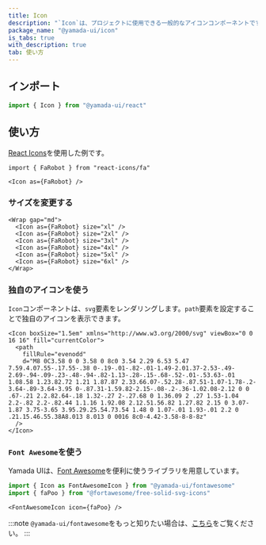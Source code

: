 ```yaml
---
title: Icon
description: "`Icon`は、プロジェクトに使用できる一般的なアイコンコンポーネントです。"
package_name: "@yamada-ui/icon"
is_tabs: true
with_description: true
tab: 使い方
---
```


## インポート

```ts
import { Icon } from "@yamada-ui/react"
```

## 使い方

[React Icons](https://react-icons.github.io/react-icons/)を使用した例です。

```tsx live=false
import { FaRobot } from "react-icons/fa"
```

```tsx
<Icon as={FaRobot} />
```

### サイズを変更する

```tsx
<Wrap gap="md">
  <Icon as={FaRobot} size="xl" />
  <Icon as={FaRobot} size="2xl" />
  <Icon as={FaRobot} size="3xl" />
  <Icon as={FaRobot} size="4xl" />
  <Icon as={FaRobot} size="5xl" />
  <Icon as={FaRobot} size="6xl" />
</Wrap>
```

### 独自のアイコンを使う

`Icon`コンポーネントは、`svg`要素をレンダリングします。`path`要素を設定することで独自のアイコンを表示できます。

```tsx
<Icon boxSize="1.5em" xmlns="http://www.w3.org/2000/svg" viewBox="0 0 16 16" fill="currentColor">
  <path
    fillRule="evenodd"
    d="M8 0C3.58 0 0 3.58 0 8c0 3.54 2.29 6.53 5.47 7.59.4.07.55-.17.55-.38 0-.19-.01-.82-.01-1.49-2.01.37-2.53-.49-2.69-.94-.09-.23-.48-.94-.82-1.13-.28-.15-.68-.52-.01-.53.63-.01 1.08.58 1.23.82.72 1.21 1.87.87 2.33.66.07-.52.28-.87.51-1.07-1.78-.2-3.64-.89-3.64-3.95 0-.87.31-1.59.82-2.15-.08-.2-.36-1.02.08-2.12 0 0 .67-.21 2.2.82.64-.18 1.32-.27 2-.27.68 0 1.36.09 2 .27 1.53-1.04 2.2-.82 2.2-.82.44 1.1.16 1.92.08 2.12.51.56.82 1.27.82 2.15 0 3.07-1.87 3.75-3.65 3.95.29.25.54.73.54 1.48 0 1.07-.01 1.93-.01 2.2 0 .21.15.46.55.38A8.013 8.013 0 0016 8c0-4.42-3.58-8-8-8z"
  />
</Icon>
```

### `Font Awesome`を使う

Yamada UIは、[Font Awesome](https://fontawesome.com/)を便利に使うライブラリを用意しています。

```ts
import { Icon as FontAwesomeIcon } from "@yamada-ui/fontawesome"
import { faPoo } from "@fortawesome/free-solid-svg-icons"
```

```tsx
<FontAwesomeIcon icon={faPoo} />
```

:::note
`@yamada-ui/fontawesome`をもっと知りたい場合は、[こちら](/components/media-and-icons/fontawesome)をご覧ください。
:::
